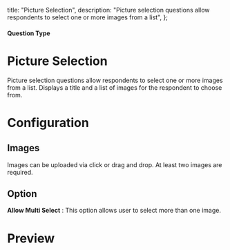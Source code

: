 
  title: "Picture Selection",
  description: "Picture selection questions allow respondents to select one or more images from a list",
};

#### Question Type

# Picture Selection

Picture selection questions allow respondents to select one or more images from a list. Displays a title and a list of images for the respondent to choose from.

<MdxImage
  src={PictureSelection}
  alt="Overview of Picture Selection question type"
  quality="100"
  className="max-w-full rounded-lg sm:max-w-3xl"
/>

# Configuration

## Images

Images can be uploaded via click or drag and drop. At least two images are required.

## Option

**Allow Multi Select** : This option allows user to select more than one image.

# Preview

<MdxImage
  src={PictureSelectionPreview}
  alt="Perview of Picture Selection question type"
  quality="100"
  className="max-w-full rounded-lg sm:max-w-lg"
/>
